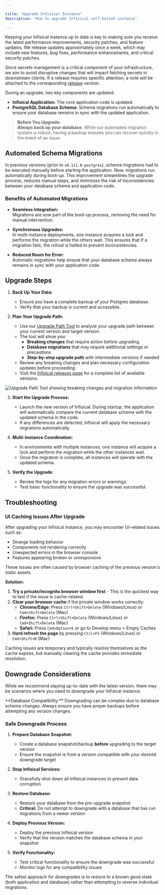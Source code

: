 ```yaml
---

title: "Upgrade Infisical Instance"
description: "How to upgrade Infisical self-hosted instance"

---
```


Keeping your Infisical instance up to date is key to making sure you receive the latest performance improvements, security patches, and feature updates. 
We release updates approximately once a week, which may include new features, bug fixes, performance enhancements, and critical security patches.

Since secrets management is a critical component of your infrastructure, we aim to avoid disruptive changes that will impact fetching secrets in downstream clients.
If a release requires specific attention, a note will be attached to the corresponding [release](https://github.com/Infisical/infisical/releases) version.

During an upgrade, two key components are updated:

- **Infisical Application:** The core application code is updated.
- **PostgreSQL Database Schema:** Schema migrations run automatically to ensure your database remains in sync with the updated application.

> **Before You Upgrade:**  
> **Always back up your database.** While our automated migration system is robust, having a backup ensures you can recover quickly in the event of an issue.

## Automated Schema Migrations

In previous versions (prior to `v0.111.0-postgres`), schema migrations had to be executed manually before starting the application. 
Now, migrations run automatically during boot-up. This improvement streamlines the upgrade process, reduces manual steps, and minimizes the risk of inconsistencies between your database schema and application code.

### Benefits of Automated Migrations

- **Seamless Integration:**  
  Migrations are now part of the boot-up process, removing the need for manual intervention.

- **Synchronous Upgrades:**  
  In multi-instance deployments, one instance acquires a lock and performs the migration while the others wait. This ensures that if a migration fails, the rollout is halted to prevent inconsistencies.

- **Reduced Room for Error:**  
  Automatic migrations help ensure that your database schema always remains in sync with your application code.

## Upgrade Steps

1. **Back Up Your Data:**  
   - Ensure you have a complete backup of your Postgres database.
   - Verify that your backup is current and accessible.

2. **Plan Your Upgrade Path:**
   - Use our [Upgrade Path Tool](https://app.infisical.com/upgrade-path) to analyze your upgrade path between your current version and target version.
   - The tool will show you:
     - **Breaking changes** that require action before upgrading
     - **Database migrations** that may require additional settings or precautions
     - **Step-by-step upgrade path** with intermediate versions if needed
   - Review any breaking changes and plan necessary configuration updates before proceeding.
   - Visit the [Infisical releases page](https://github.com/Infisical/infisical/releases) for a complete list of available versions.

![Upgrade Path Tool showing breaking changes and migration information](/images/self-hosting/helper/upgrade-path-tool.png)

3. **Start the Upgrade Process:**  
   - Launch the new version of Infisical. During startup, the application will automatically compare the current database schema with the updated schema in the code.
   - If any differences are detected, Infisical will apply the necessary migrations automatically.

4. **Multi-Instance Coordination:**  
   - In environments with multiple instances, one instance will acquire a lock and perform the migration while the other instances wait.
   - Once the migration is complete, all instances will operate with the updated schema.

5. **Verify the Upgrade:**  
   - Review the logs for any migration errors or warnings.
   - Test basic functionality to ensure the upgrade was successful.

## Troubleshooting

### UI Caching Issues After Upgrade

After upgrading your Infisical instance, you may encounter UI-related issues such as:
- Strange loading behavior
- Components not rendering correctly  
- Unexpected errors in the browser console
- Features appearing broken or unresponsive

These issues are often caused by browser caching of the previous version's static assets.

**Solution:**
1. **Try a private/incognito browser window first** - This is the quickest way to test if the issue is cache-related.
2. **Clear your browser cache** if the private window works correctly:
   - **Chrome/Edge:** Press `Ctrl+Shift+Delete` (Windows/Linux) or `Cmd+Shift+Delete` (Mac)
   - **Firefox:** Press `Ctrl+Shift+Delete` (Windows/Linux) or `Cmd+Shift+Delete` (Mac)
   - **Safari:** Press `Cmd+Option+E` or go to Develop menu > Empty Caches
3. **Hard refresh the page** by pressing `Ctrl+F5` (Windows/Linux) or `Cmd+Shift+R` (Mac)

<Note>
  Caching issues are temporary and typically resolve themselves as the cache expires, but manually clearing the cache provides immediate resolution.
</Note>

## Downgrade Considerations

While we recommend staying up-to-date with the latest version, there may be scenarios where you need to downgrade your Infisical instance.

<Warning>
  **Database Compatibility:** Downgrading can be complex due to database schema changes. Always ensure you have proper backups before attempting any version changes.
</Warning>

### Safe Downgrade Process

1. **Prepare Database Snapshot:**
   - Create a database snapshot/backup **before** upgrading to the target version
   - Ensure the snapshot is from a version compatible with your desired downgrade target

2. **Stop Infisical Services:**
   - Gracefully shut down all Infisical instances to prevent data corruption

3. **Restore Database:**
   - Restore your database from the pre-upgrade snapshot
   - **Critical:** Do not attempt to downgrade with a database that has run migrations from a newer version

4. **Deploy Previous Version:**
   - Deploy the previous Infisical version
   - Verify that the version matches the database schema in your snapshot

5. **Verify Functionality:**
   - Test critical functionality to ensure the downgrade was successful
   - Monitor logs for any compatibility issues

<Note>
  The safest approach for downgrades is to restore to a known good state (both application and database) rather than attempting to reverse individual migrations.
</Note>
